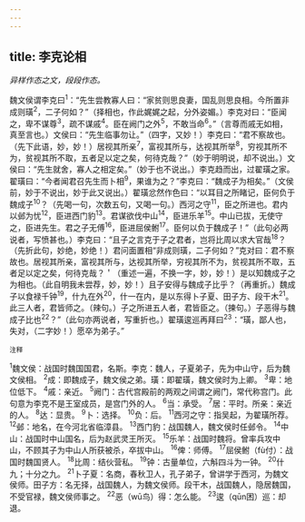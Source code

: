 ```yaml
---
---
---
```

title: 李克论相
---



*异样作态之文，段段作态。*

魏文侯谓李克曰<sup>1</sup>：“先生尝教寡人曰：“家贫则思良妻，国乱则思良相。今所置非成则璜<sup>2</sup>，二子何如？”（择相也，作此娓娓之起，分外姿媚。）李克对曰：“臣闻之，卑不谋尊<sup>3</sup>，疏不谋戚<sup>4</sup>。臣在阙门之外<sup>5</sup>，不敢当命<sup>6</sup>。”（言尊而戚无如相，真至言也。）文侯曰：“先生临事勿让。”（四字，又妙！）李克曰：“君不察故也。（先下此语，妙，妙！）居视其所亲<sup>7</sup>，富视其所与，达视其所举<sup>8</sup>，穷视其所不为，贫视其所不取，五者足以定之矣，何待克哉？”（妙于明明说，却不说出。）文侯曰：“先生就舍，寡人之相定矣。”（妙于也不说出。）李克趋而出，过翟璜之家。翟璜曰：“今者闻君召先生而卜相<sup>9</sup>，果谁为之？”李克曰：“魏成子为相矣。”（文侯前，妙于不说出，妙于此又说出。）翟璜忿然作色曰：“以耳目之所睹记，臣何负于魏成子<sup>10</sup>？（先喝一句，次数五句，又喝一句。）西河之守<sup>11</sup>，臣之所进也。君内以邺为忧<sup>12</sup>，臣进西门豹<sup>13</sup>。君谋欲伐中山<sup>14</sup>，臣进乐羊<sup>15</sup>。中山已拔，无使守之，臣进先生。君之子无傅<sup>16</sup>，臣进屈侯鲋<sup>17</sup>。臣何以负于魏成子！”（此句必两说者，写愤甚也。）李克曰：“且子之言克于子之君者，岂将比周以求大官哉<sup>18</sup>？（先折此句，妙绝，妙绝！）君问面置相“非成则璜，二子何如？”克对曰：君不察故也。居视其所亲，富视其所与，达视其所举，穷视其所不为，贫视其所不取，五者足以定之矣，何待克哉？＇（重述一遍，不换一字，妙，妙！）是以知魏成子之为相也。（此自明我未尝荐，妙，妙！）且子安得与魏成子比乎？（再重折。）魏成子以食禄千钟<sup>19</sup>，什九在外<sup>20</sup>，什一在内，是以东得卜子夏、田子方、段干木<sup>21</sup>。此三人者，君皆师之。（辣句。）子之所进五人者，君皆臣之。（揀句。）子恶得与魏成子比也<sup>22</sup>？”（此句亦两说者，写重折也。）翟璜逡巡再拜曰<sup>23</sup>：“璜，鄙人也，失对，（二字妙！）愿卒为弟子。”

<sup>注释</sup>

<sup>1</sup>魏文侯：战国时魏国国君，名斯。李克：魏人，子夏弟子，先为中山守，后为魏文侯相。
<sup>2</sup>成：即魏成子，魏文侯之弟。璜：即翟璜，魏文侯时为上卿。
<sup>3</sup>卑：地位低下。
<sup>4</sup>戚：亲近。
<sup>5</sup>阙门：古代宫殿前的两观之间谓之阙门，常代称宫门。此句意为李克不是王室成员，是宫门外的人。
<sup>6</sup>当：承受。
<sup>7</sup>居：平时。所亲：亲近的人。
<sup>8</sup>达：显贵。
<sup>9</sup>卜：选择。
<sup>10</sup>负：后。
<sup>11</sup>西河之守：指吴起，为翟璜所荐。
<sup>12</sup>邺：地名，在今河北省临漳县。
<sup>13</sup>西门豹：战国魏人，魏文侯时任邺令。
<sup>14</sup>中山：战国时中山国名，后为赵武灵王所灭。
<sup>15</sup>乐羊：战国时魏将。曾率兵攻中山，不顾其子为中山人所获被杀，卒拔中山。
<sup>16</sup>俾：师傅。
<sup>17</sup>屈侯鲋（fù付）：战国时魏国贤人。
<sup>18</sup>比周：结伙营私。
<sup>19</sup>钟：古量单位，六斛四斗为一钟。
<sup>20</sup>什九；十分之九。
<sup>21</sup>卜子夏：名商，春秋卫人，孔子弟子，曾讲学于西河，为魏文侯师。田子方：名无择，战国魏人，为魏文侯师。段干木，战国魏人，隐居魏国，不受官禄，魏文侯师事之。
<sup>22</sup>恶（wū鸟）得：怎么能。
<sup>23</sup>逡（qūn困）巡：却退。